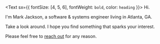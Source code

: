 
<Text sx={{ fontSize: [4, 5, 6], fontWeight: `bold`, color: `heading` }}>
  Hi.
</Text>

I'm Mark Jackson, a software & systems engineer living in Atlanta, GA.

Take a look around. I hope you find something that sparks your interest.

Please feel free to <a href={myTwitterUrl}>reach out</a> for any reason.
